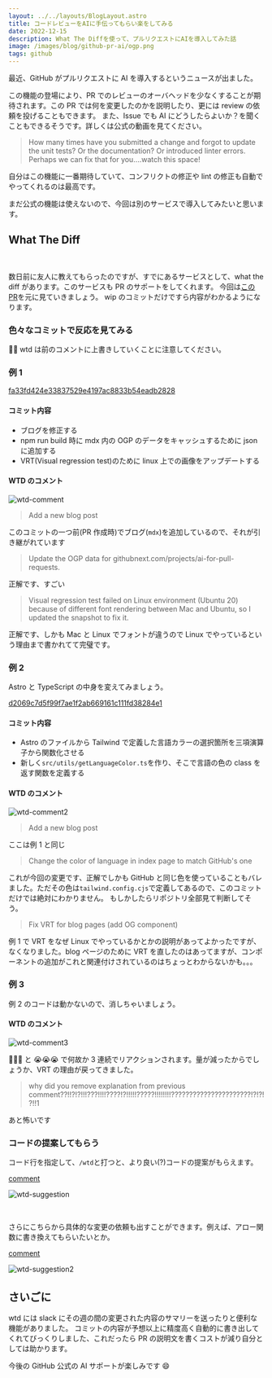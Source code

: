 ```yaml
---
layout: ../../layouts/BlogLayout.astro
title: コードレビューをAIに手伝ってもらい楽をしてみる
date: 2022-12-15
description: What The Diffを使って、プルリクエストにAIを導入してみた話
image: /images/blog/github-pr-ai/ogp.png
tags: github
---
```



最近、GitHub がプルリクエストに AI を導入するというニュースが出ました。

<OG url="https://githubnext.com/projects/ai-for-pull-requests/" />

この機能の登場により、PR でのレビューのオーバヘッドを少なくすることが期待されます。この PR では何を変更したのかを説明したり、更には review の依頼を投げることもできます。
また、Issue でも AI にどうしたらよいか？を聞くこともできるそうです。詳しくは公式の動画を見てください。

> How many times have you submitted a change and forgot to update the unit tests? Or the documentation? Or introduced linter errors. Perhaps we can fix that for you….watch this space!

自分はこの機能に一番期待していて、コンフリクトの修正や lint の修正も自動でやってくれるのは最高です。

まだ公式の機能は使えないので、今回は別のサービスで導入してみたいと思います。

## What The Diff

<br />

<OG url="https://whatthediff.ai/" />

数日前に友人に教えてもらったのですが、すでにあるサービスとして、what the diff があります。このサービスも PR のサポートをしてくれます。 今回は[この PR](https://github.com/hiroppy/site/pull/515)を元に見ていきましょう。
wip のコミットだけですら内容がわかるようになります。

### 色々なコミットで反応を見てみる

👷‍♀️ wtd は前のコメントに上書きしていくことに注意してください。

### 例 1

[fa33fd424e33837529e4197ac8833b54eadb2828](https://github.com/hiroppy/site/pull/515/commits/fa33fd424e33837529e4197ac8833b54eadb2828)

#### コミット内容

- ブログを修正する
- npm run build 時に mdx 内の OGP のデータをキャッシュするために json に追加する
- VRT(Visual regression test)のために linux 上での画像をアップデートする

#### WTD のコメント

![wtd-comment](/images/blog/github-pr-ai/wtd-comment.png)

> Add a new blog post

このコミットの一つ前(PR 作成時)でブログ(`mdx`)を追加しているので、それが引き継がれています

> Update the OGP data for githubnext.com/projects/ai-for-pull-requests.

正解です、すごい

> Visual regression test failed on Linux environment (Ubuntu 20) because of different font rendering between Mac and Ubuntu, so I updated the snapshot to fix it.

正解です、しかも Mac と Linux でフォントが違うので Linux でやっているという理由まで書かれてて完璧です。

### 例 2

Astro と TypeScript の中身を変えてみましょう。

[d2069c7d5f99f7ae1f2ab669161c111fd38284e1](https://github.com/hiroppy/site/pull/515/commits/d2069c7d5f99f7ae1f2ab669161c111fd38284e1)

#### コミット内容

- Astro のファイルから Tailwind で定義した言語カラーの選択箇所を三項演算子から関数化させる
- 新しく`src/utils/getLanguageColor.ts`を作り、そこで言語の色の class を返す関数を定義する

#### WTD のコメント

![wtd-comment2](/images/blog/github-pr-ai/wtd-comment2.png)

> Add a new blog post

ここは例 1 と同じ

> Change the color of language in index page to match GitHub's one

これが今回の変更です、正解でしかも GitHub と同じ色を使っていることもバレました。ただその色は`tailwind.config.cjs`で定義してあるので、このコミットだけでは絶対にわかりません。
もしかしたらリポジトリ全部見て判断してそう。

> Fix VRT for blog pages (add OG component)

例 1 で VRT をなぜ Linux でやっているかとかの説明があってよかったですが、なくなりました。blog ページのために VRT を直したのはあってますが、コンポーネントの追加がこれと関連付けされているのはちょっとわからないかも。。。

### 例 3

例 2 のコードは動かないので、消しちゃいましょう。

#### WTD のコメント

![wtd-comment3](/images/blog/github-pr-ai/wtd-comment3.png)

🤔🤔🤔 と 😭😭😭 で何故か 3 連続でリアクションされます。量が減ったからでしょうか、VRT の理由が戻ってきました。

> why did you remove explanation from previous comment??!!?!?!!!???!!!!????!?!!!!!?????!!!!!!!!??????????????????????!?!?!?!!1

あと怖いです

### コードの提案してもらう

コード行を指定して、`/wtd`と打つと、より良い(?)コードの提案がもらえます。

[comment](https://github.com/hiroppy/site/pull/515/files#r1049536996)

![wtd-suggestion](/images/blog/github-pr-ai/wtd-suggestion.png)

<br />

さらにこちらから具体的な変更の依頼も出すことができます。例えば、アロー関数に書き換えてもらいたいとか。

[comment](https://github.com/hiroppy/site/pull/515/files#r1049538666)

![wtd-suggestion2](/images/blog/github-pr-ai/wtd-suggestion2.png)

## さいごに

wtd には slack にその週の間の変更された内容のサマリーを送ったりと便利な機能がありました。
コミットの内容が予想以上に精度高く自動的に書き出してくれてびっくりしました、これだったら PR の説明文を書くコストが減り自分としては助かります。

今後の GitHub 公式の AI サポートが楽しみです 😄
